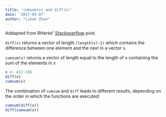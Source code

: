 ```yaml
---
title: 'cumsum(x) and diff(x)'
date: '2017-03-07'
author: "Likan Zhan"
---
```

Addapted from RHertel' [Stackoverflow](http://stackoverflow.com/questions/32009610/cumsum-the-opposite-of-diff-in-r) post.


`diff(x)` returns a vector of length `(length(x)-1)` which contains the difference between one element and the next in a vector x.

`cumsum(x)` returns a vector of length equal to the length of x containing the sum of the elements in x

```r
x <- c(1:10)
diff(x)
cumsum(x)
````

The combination of `cumsum` and `diff` leads to different results, depending on the order in which the functions are executed:

```r
cumsum(diff(x))
diff(cumsum(x))
```
